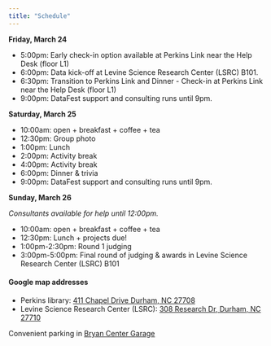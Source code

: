 ```yaml
---
title: "Schedule"
---
```


**Friday, March 24**

- 5:00pm: Early check-in option available at Perkins Link near the Help Desk (floor L1)
- 6:00pm: Data kick-off at Levine Science Research Center (LSRC) B101.
- 6:30pm: Transition to Perkins Link and Dinner - Check-in at Perkins Link near the Help Desk (floor L1)
- 9:00pm: DataFest support and consulting runs until 9pm.

**Saturday, March 25**

- 10:00am: open + breakfast + coffee + tea
- 12:30pm: Group photo
- 1:00pm: Lunch
- 2:00pm: Activity break
- 4:00pm: Activity break
- 6:00pm: Dinner & trivia
- 9:00pm: DataFest support and consulting runs until 9pm.

**Sunday, March 26**

*Consultants available for help until 12:00pm.*

- 10:00am: open + breakfast + coffee + tea
- 12:30pm: Lunch + projects due!
- 1:00pm-2:30pm: Round 1 judging
- 3:00pm-5:00pm: Final round of judging & awards in Levine Science Research Center (LSRC) B101

#### Google map addresses

- Perkins library: [411 Chapel Drive
Durham, NC 27708](https://goo.gl/maps/JGGawKRZBm2ygq4S8)
- Levine Science Research Center (LSRC): [308 Research Dr, Durham, NC 27710](https://goo.gl/maps/ERowZZSPJwrp3i1MA)

Convenient parking in [Bryan Center Garage](https://goo.gl/maps/3Ed2a1NsQxjFsyci6)